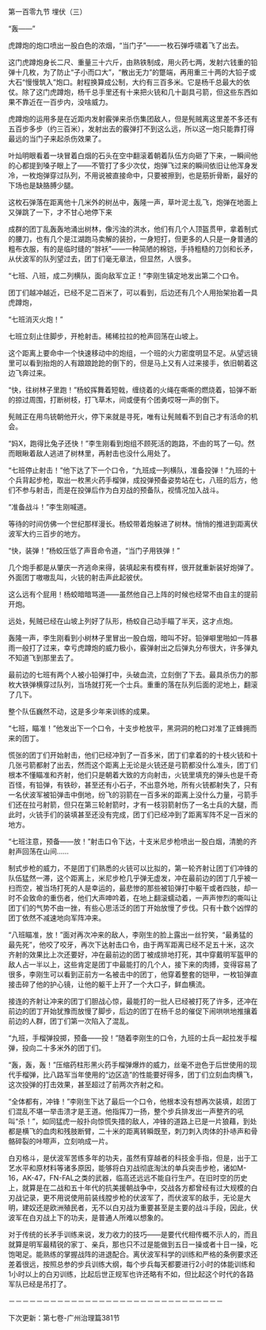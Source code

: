 

第一百零九节 埋伏（三）

“轰――”

虎蹲炮的炮口喷出一股白色的浓烟，“当门子”――一枚石弹呼啸着飞了出去。

这门虎蹲炮身长二尺、重量三十六斤，由熟铁制成，用火药七两，发射六钱重的铅弹十几枚，为了防止“子小而口大”，“散出无力”的蹩端，再用重三十两的大铅子或大石“慢慢筑入”炮口。射程换算成公制，大约有三百多米。它是杨千总最大的依仗。除了这门虎蹲炮，杨千总手里还有十来把火铳和几十副具弓箭，但这些东西如果不靠近在一百步内，没啥威力。

虎蹲炮的运用多是在近距内发射霰弹来杀伤集团敌人，但是髡贼离这里差不多还有五百步多步（约三百米），发射出去的霰弹打不到这么远，所以这一炮只能靠打得最远的当门子来起杀伤效果了。

叶灿明眼看着一块冒着白烟的石头在空中翻滚着朝着队伍方向砸了下来，一瞬间他的心都提到嗓子眼上了――不管打了多少次仗，炮弹飞过来的瞬间依旧让他浑身发冷，一枚炮弹穿过队列，不用说被直接命中，只要被擦到，也是筋折骨断，最好的下场也是缺胳膊少腿。

这枚石弹落在距离他十几米外的树丛中，轰隆一声，草叶泥土乱飞，炮弹在地面上又弹跳了一下，才不甘心地停下来

成群的团丁乱轰轰地涌出树林，像污浊的洪水，他们有几个人顶盔贯甲，拿着制式的腰刀，也有几个是江湖跑马卖解的装扮，一身短打，但更多的人只是一身普通的粗布衣服，有的是临时缝的“胖袄”――一种简陋的棉铠，手持粗糙的刀剑和长矛，从伏波军的队列望过去，团丁们毫无章法，但显然，人很多。

“七班、八班，成二列横队，面向敌军立正！”李刚生镇定地发出第二个口令。

团丁们越冲越近，已经不足二百米了，可以看到，后边还有几个人用抬架抬着一具虎蹲炮，

“七班消灭火炮！”

七班立刻止住脚步，开枪射击。稀稀拉拉的枪声回荡在山坡上。

这个距离上要命中一个快速移动中的炮组，一个班的火力密度明显不足。从望远镜里可以看到抬炮的人有踉踉跄跄的倒下的，但是马上又有人过来接手，依旧朝着这边飞奔过来。

“快，往树林子里跑！”杨蛟挥舞着短戟，缠绕着的火绳在嘶嘶的燃烧着，铅弹不断的掠过周围，打断树枝，打飞草木，间或便有个团勇哎呀一声的倒下。

髡贼正在用鸟铳朝他开火，停下来就是寻死，唯有让髡贼看不到自己才有活命的机会。

“妈X，跑得比兔子还快！”李生刚看到炮组不顾死活的跑路，不由的骂了一句。然而眼瞅着敌人逃进了树林里，再射击也没什么用处了。

“七班停止射击！”他下达了下一个口令，“九班成一列横队，准备投弹！”九班的十个兵背起步枪，取出一枚黑火药手榴弹，成投弹预备姿势站在七，八班的后方，他们不参与射击，而是在投弹后作为白刃战的预备队，视情况加入战斗。

“准备战斗！”李生刚喊道。

等待的时间仿佛一个世纪那样漫长。杨蛟带着炮躲进了树林。悄悄的推进到距离伏波军大约三百步的地方。

“快，装弹！”杨蛟压低了声音命令道，“当门子用铁弹！”

几个炮手都是从肇庆一齐逃命来得，装填起来有模有样，很开就重新装好炮弹了。外面团丁嗷嗷乱叫，火铳的射击声此起彼伏。

这么远有个屁用！杨蛟暗暗骂道――虽然他自己上阵的时候也经常不由自主的提前开炮。

远处，髡贼已经在山坡上列好了队形，杨蛟自己动手瞄了半天，这才点炮。

轰隆一声，李生刚看到小树林子里冒出一股白烟，暗叫不好。铅弹噼里啪如一阵暴雨一般打了过来，幸亏虎蹲炮的威力极小，霰弹射出之后弹丸分布很大，许多弹丸不知道飞到那里去了。

最前边的七班有两个人被小铅弹打中，头破血流，立刻倒了下去。最具杀伤力的那枚大铁弹横穿过队列，当场就打死一个士兵。重重的落在队列后面的泥地上，翻滚了几下。

整个队伍巍然不动，这是多少年来训练的成果。

“七班，瞄准！”他发出下一个口令，十支步枪放平，黑洞洞的枪口对准了正蜂拥而来的团丁。

慌张的团丁们开始射击，他们已经冲到了一百多米，团丁们拿着的的十枝火铳和十几张弓箭都射了出去，然而这个距离上无论是火铳还是弓箭都没什么准头，团丁们根本不懂瞄准和齐射，他们只是朝着大致的方向射击，火铳里填充的弹头也是千奇百怪，有铅弹，有铁砂，甚至还有小石子，不出意外地，所有火铳都射失了，只有一名伏波军被铅弹击中倒地，纷飞的羽箭在一百多米的距离上没什么力量，弓箭手们还在拉弓射箭，但只在第三轮射箭时，才有一枝羽箭射伤了一名士兵的大腿，而此时，火铳手们的装填甚至还没有完成，团丁们已经冲到了距离军阵不足一百米的地方。

“七班注意，预备――放！”射击口令下达，十支米尼步枪喷出一股白烟，清脆的齐射声回荡在山间……

制式步枪的威力，不是团丁们熟悉的火铳可以比拟的，第一轮齐射让团丁们冲锋的队伍猛然一滞，这个距离上，米尼步枪几乎弹无虚发，冲在最前边的团丁几乎被一扫而空，被当场打死的人是幸运的，最悲惨的那些被铅弹打中躯干或者四肢，却一时不会致命的重伤者，他们大声呻吟着，在地上翻滚蠕动着，一声声惨烈的嘶叫让团丁们的气势不由一挫，有些心思活泛的团丁开始放慢了步伐。只有十数个凶悍的团丁依然不减速地向军阵冲来。

“八班瞄准，放！”面对再次冲来的敌人，李刚生的脸上露出一丝狞笑，“最勇猛的最先死”，他咬了咬牙，再次下达射击口令，由于两军距离已经不足五十米，这次齐射的效果比上次还要好，冲在最前边的团丁被成排地打死，其中穿戴明军盔甲的敌人占一半以上，这些肯定是团丁中最能打的几个人，接下来的肉搏，变得容易了很多，李刚生可以看到正前方一名被击中的团丁，他穿着整套的铠甲，一枚铅弹直接击碎了他的护心镜，让他的躯干上开了一个大口子，鲜血横流。

接连的齐射让冲来的团丁们胆战心惊，最能打的一批人已经被打死了许多，还冲在前边的团丁开始犹豫而放慢了脚步，后边的团丁在杨千总的催促下闹哄哄地推攘着前边的人群，团丁们第一次陷入了混乱。

“九班，手榴弹投掷，预备――投！”随着李刚生的口令，九班的士兵一起拉发手榴弹，投向二十多米外的团丁们。

“轰，轰，轰！”压缩药柱形黑火药手榴弹爆炸的威力，丝毫不逊色于后世使用的现代手榴弹，比八路军当年使用的“边区造”的性能要好得多，团丁们立刻血肉横飞，这次投弹的打击效果，甚至超过了前两次齐射之和。

“全体都有，冲锋！”李刚生下达了最后一个口令，他根本没有想再次装填，趁团丁们混乱不堪一举击溃才是王道。他指挥刀一扬，整个步兵排发出一声整齐的吼叫“杀！”，如同猛虎一般扑向惊慌失措的敌人，冲锋的道路上已是一片狼藉，到处都是横飞的血肉和残肢断臂，二十米的距离转瞬既至，刺刀刺入肉体的扑哧声和骨骼碎裂的咔嚓声，立刻响成一片。

白刃格斗，是伏波军苦练多年的功夫，虽然有穿越者的科技金手指，但是，出于工艺水平和原材料等诸多原因，能够将白刃战彻底淘汰的单兵突击步枪，诸如M-16，AK-47，FN-FAL之类的武器，临高还远远不能自行生产。在旧时空的历史上，就算是在二战和五十年代的抗美援朝战争中，交战各方都曾经有过大规模的白刃战记录，更不用说使用前装线膛步枪的伏波军了，而伏波军的敌手，无论是大明，建奴还是欧洲殖民者，无不以白刃战为重要甚至是主要的战斗手段，因此，伏波军在白刃战上下的功夫，是普通人所难以想象的。

对于传统的长矛手训练来说，发力收力的技巧――是要代代相传概不示人的，而且就算是明军最精锐的家丁、亲兵，那也只不过是能做到五日一操或者十日一操，吃饱喝足。能熟练的掌握战阵的进退配合。离伏波军科学的训练和严格的条例要求还差着很远，按照总参的步兵训练大纲，每个步兵每天都要进行2小时的体能训练和1小时以上的白刃训练，比起后世正规军也许还略有不如，但比起这个时代的各路军队已经是吊打了。

－－－－－－－－－－－－－－－－－－－－－－－－－－－－－－－

下次更新：第七卷-广州治理篇381节


